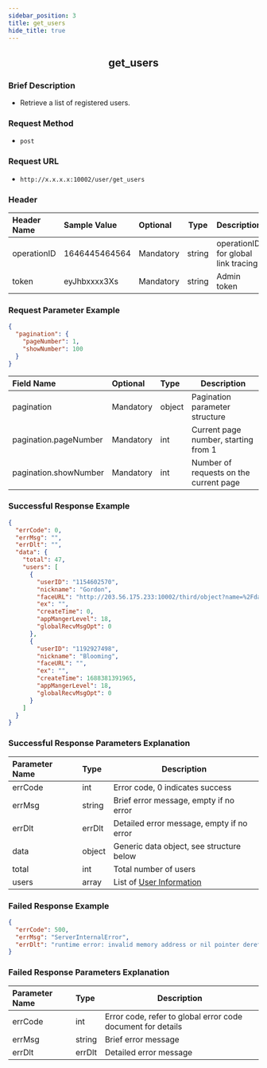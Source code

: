 ```yaml
---
sidebar_position: 3
title: get_users
hide_title: true
---
```


<center>

## get_users

</center>

### Brief Description
- Retrieve a list of registered users.
### Request Method
- `post` 
### Request URL
- `http://x.x.x.x:10002/user/get_users` 

### Header
|Header Name|Sample Value|Optional|Type|Description|
|:----      |:-------     |:---    |--- |------     |
|operationID|1646445464564|Mandatory|string|operationID for global link tracing|
|token|eyJhbxxxx3Xs|Mandatory|string|Admin token|

### Request Parameter Example

```json
{
  "pagination": {
    "pageNumber": 1,
    "showNumber": 100
  }
}
```
|Field Name|Optional|Type|Description|
|:----     |:------- |:---|---       |
|pagination|Mandatory|object|Pagination parameter structure|
|pagination.pageNumber|Mandatory|int|Current page number, starting from 1|
|pagination.showNumber|Mandatory|int|Number of requests on the current page|
### Successful Response Example

```json
{
  "errCode": 0,
  "errMsg": "",
  "errDlt": "",
  "data": {
    "total": 47,
    "users": [
      {
        "userID": "1154602570",
        "nickname": "Gordon",
        "faceURL": "http://203.56.175.233:10002/third/object?name=%2Fdata%2Fuser%2F0%2Fcn.rentsoft.flutter.openim.consumer.base.open%2Fcache%2Ff3a37e95-6479-48f4-b13d-d38ce9515869%2Fed34c96d017a57eae7f3c8509546bf1c.gif",
        "ex": "",
        "createTime": 0,
        "appMangerLevel": 18,
        "globalRecvMsgOpt": 0
      },
      {
        "userID": "1192927498",
        "nickname": "Blooming",
        "faceURL": "",
        "ex": "",
        "createTime": 1688381391965,
        "appMangerLevel": 18,
        "globalRecvMsgOpt": 0
      }
    ]
  }
}
```
### Successful Response Parameters Explanation

|Parameter Name|Type|Description|
|:----         |:---|---        |
|errCode|int|Error code, 0 indicates success|
|errMsg|string|Brief error message, empty if no error|
|errDlt|errDlt|Detailed error message, empty if no error|
|data|object|Generic data object, see structure below|
|total|int|Total number of users|
|users|array|List of [User Information](/en/restapi/commonFields#userinfo)|
### Failed Response Example

```json
{
  "errCode": 500,
  "errMsg": "ServerInternalError",
  "errDlt": "runtime error: invalid memory address or nil pointer dereference"
}
```
### Failed Response Parameters Explanation

|Parameter Name|Type|Description|
|:----         |:---|---        |
|errCode|int|Error code, refer to global error code document for details|
|errMsg|string|Brief error message|
|errDlt|errDlt|Detailed error message|